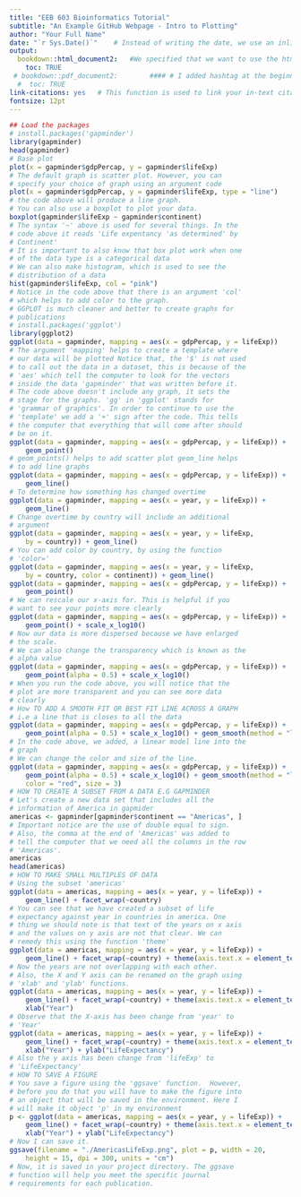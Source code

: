 ```yaml
--- 
title: "EEB 603 Bioinformatics Tutorial"
subtitle: "An Example GitHub Webpage - Intro to Plotting"
author: "Your Full Name"
date: "`r Sys.Date()`"    # Instead of writing the date, we use an inline code of R for it to update the code with the system's date each time you knit
output:
  bookdown::html_document2:   #We specified that we want to use the html_document2 function from bookdown to avoid any ambiguity
    toc: TRUE
 # bookdown::pdf_document2:        #### # I added hashtag at the beginning of this code because I dont have latex installed on the computer.
  #  toc: TRUE
link-citations: yes   # This function is used to link your in-text citations so that when clicked it will redirect readers to the full-text references
fontsize: 12pt
---
```

```r
## Load the packages
# install.packages('gapminder')
library(gapminder)
head(gapminder)
# Base plot
plot(x = gapminder$gdpPercap, y = gapminder$lifeExp)
# The default graph is scatter plot. However, you can
# specify your choice of graph using an argument code
plot(x = gapminder$gdpPercap, y = gapminder$lifeExp, type = "line")
# the code above will produce a line graph.
# You can also use a boxplot to plot your data.
boxplot(gapminder$lifeExp ~ gapminder$continent)
# The syntax '~' above is used for several things. In the
# code above it reads 'Life expentancy 'as determined' by
# Continent'
# It is important to also know that box plot work when one
# of the data type is a categorical data
# We can also make histogram, which is used to see the
# distribution of a data
hist(gapminder$lifeExp, col = "pink")
# Notice in the code above that there is an argument 'col'
# which helps to add color to the graph.
# GGPLOT is much cleaner and better to create graphs for
# publications
# install.packages('ggplot')
library(ggplot2)
ggplot(data = gapminder, mapping = aes(x = gdpPercap, y = lifeExp))
# The argument 'mapping' helps to create a template where
# our data will be plotted Notice that, the '$' is not used
# to call out the data in a dataset, this is because of the
# 'aes' which tell the computer to look for the vectors
# inside the data 'gapminder' that was written before it.
# The code above doesn't include any graph, it sets the
# stage for the graphs. 'gg' in 'ggplot' stands for
# 'grammar of graphics'. In order to continue to use the
# 'template' we add a '+' sign after the code. This tells
# the computer that everything that will come after should
# be on it.
ggplot(data = gapminder, mapping = aes(x = gdpPercap, y = lifeExp)) +
    geom_point()
# geom_points() helps to add scatter plot geom_line helps
# to add line graphs
ggplot(data = gapminder, mapping = aes(x = gdpPercap, y = lifeExp)) +
    geom_line()
# To determine how something has changed overtime
ggplot(data = gapminder, mapping = aes(x = year, y = lifeExp)) +
    geom_line()
# Change overtime by country will include an additional
# argument
ggplot(data = gapminder, mapping = aes(x = year, y = lifeExp,
    by = country)) + geom_line()
# You can add color by country, by using the function
# 'color='
ggplot(data = gapminder, mapping = aes(x = year, y = lifeExp,
    by = country, color = continent)) + geom_line()
ggplot(data = gapminder, mapping = aes(x = gdpPercap, y = lifeExp)) +
    geom_point()
# We can rescale our x-axis for. This is helpful if you
# want to see your points more clearly
ggplot(data = gapminder, mapping = aes(x = gdpPercap, y = lifeExp)) +
    geom_point() + scale_x_log10()
# Now our data is more dispersed because we have enlarged
# the scale.
# We can also change the transparency which is known as the
# alpha value
ggplot(data = gapminder, mapping = aes(x = gdpPercap, y = lifeExp)) +
    geom_point(alpha = 0.5) + scale_x_log10()
# When you run the code above, you will notice that the
# plot are more transparent and you can see more data
# clearly
# How TO ADD A SMOOTH FIT OR BEST FIT LINE ACROSS A GRAPH
# i.e a line that is closes to all the data
ggplot(data = gapminder, mapping = aes(x = gdpPercap, y = lifeExp)) +
    geom_point(alpha = 0.5) + scale_x_log10() + geom_smooth(method = "lm")
# In the code above, we added, a linear model line into the
# graph
# We can change the color and size of the line.
ggplot(data = gapminder, mapping = aes(x = gdpPercap, y = lifeExp)) +
    geom_point(alpha = 0.5) + scale_x_log10() + geom_smooth(method = "lm",
    color = "red", size = 3)
# HOW TO CREATE A SUBSET FROM A DATA E.G GAPMINDER
# Let's create a new data set that includes all the
# information of America in gapmider
americas <- gapminder[gapminder$continent == "Americas", ]
# Important notice are the use of double equal to sign.
# Also, the comma at the end of 'Americas' was added to
# tell the computer that we need all the columns in the row
# 'Americas'.
americas
head(americas)
# HOW TO MAKE SMALL MULTIPLES OF DATA
# Using the subset 'americas'
ggplot(data = americas, mapping = aes(x = year, y = lifeExp)) +
    geom_line() + facet_wrap(~country)
# You can see that we have created a subset of life
# expectancy against year in countries in america. One
# thing we should note is that text of the years on x axis
# and the values on y axis are not that clear. We can
# remedy this using the function 'theme'
ggplot(data = americas, mapping = aes(x = year, y = lifeExp)) +
    geom_line() + facet_wrap(~country) + theme(axis.text.x = element_text(angle = 45))
# Now the years are not overlapping with each other.
# Also, the X and Y axis can be renamed on the graph using
# 'xlab' and 'ylab' functions.
ggplot(data = americas, mapping = aes(x = year, y = lifeExp)) +
    geom_line() + facet_wrap(~country) + theme(axis.text.x = element_text(angle = 45)) +
    xlab("Year")
# Observe that the X-axis has been change from 'year' to
# 'Year'
ggplot(data = americas, mapping = aes(x = year, y = lifeExp)) +
    geom_line() + facet_wrap(~country) + theme(axis.text.x = element_text(angle = 45)) +
    xlab("Year") + ylab("LifeExpectancy")
# Also the y axis has been change from 'lifeExp' to
# 'LifeExpectancy'
# HOW TO SAVE A FIGURE
# You save a figure using the 'ggsave' function.  However,
# before you do that you will have to make the figure into
# an object that will be saved in the environment. Here I
# will make it object 'p' in my environment
p <- ggplot(data = americas, mapping = aes(x = year, y = lifeExp)) +
    geom_line() + facet_wrap(~country) + theme(axis.text.x = element_text(angle = 45)) +
    xlab("Year") + ylab("LifeExpectancy")
# Now I can save it.
ggsave(filename = "./AmericasLifeExp.png", plot = p, width = 20,
    height = 15, dpi = 300, units = "cm")
# Now, it is saved in your project directory. The ggsave
# function will help you meet the specific journal
# requirements for each publication.


```

